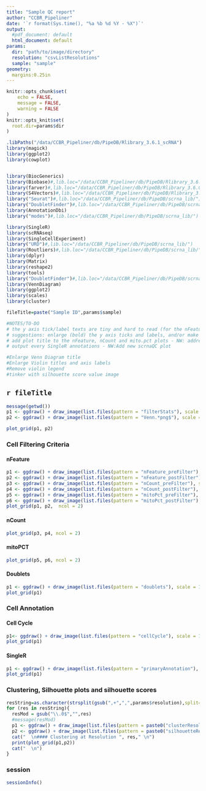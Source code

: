 ```yaml
---
title: "Sample QC report"
author: "CCBR_Pipeliner"
date: '`r format(Sys.time(), "%a %b %d %Y - %X")`'
output:
  #pdf_document: default
  html_document: default
params:
  dir: "path/to/image/directory"
  resolution: "csvListResolutions"
  sample: "sample"
geometry:
  margins:0.25in
---
```



```r
knitr::opts_chunk$set(
	echo = FALSE,
	message = FALSE,
	warning = FALSE
)
knitr::opts_knit$set(
  root.dir=params$dir
)
```

```r
.libPaths("/data/CCBR_Pipeliner/db/PipeDB/Rlibrary_3.6.1_scRNA")
library(magick)
library(ggplot2)
library(cowplot)


library(BiocGenerics)
library(Biobase)#,lib.loc="/data/CCBR_Pipeliner/db/PipeDB/Rlibrary_3.6.0_scRNA")
library(farver)#,lib.loc="/data/CCBR_Pipeliner/db/PipeDB/Rlibrary_3.6.0_scRNA")
library(S4Vectors)#,lib.loc="/data/CCBR_Pipeliner/db/PipeDB/Rlibrary_3.6.0_scRNA")
library("Seurat")#,lib.loc="/data/CCBR_Pipeliner/db/PipeDB/scrna_lib/")
library("DoubletFinder")#,lib.loc="/data/CCBR_Pipeliner/db/PipeDB/scrna_lib/")
library(AnnotationDbi)
library("modes")#,lib.loc="/data/CCBR_Pipeliner/db/PipeDB/scrna_lib/")

library(SingleR)
library(scRNAseq)
library(SingleCellExperiment)
library("URD")#,lib.loc="/data/CCBR_Pipeliner/db/PipeDB/scrna_lib/")
library(Routliers)#,lib.loc="/data/CCBR_Pipeliner/db/PipeDB/scrna_lib/")
library(dplyr)
library(Matrix) 
library(reshape2)
library(tools)
library("DoubletFinder")#,lib.loc="/data/CCBR_Pipeliner/db/PipeDB/scrna_lib/")
library(VennDiagram)
library(ggplot2)
library(scales)
library(cluster)

```

```r
fileTitle=paste("Sample ID",params$sample)

#NOTES/TO-DO
# the y axis tick/label texts are tiny and hard to read (for the nFeature, nCount, and mito.pct)
# suggestions: enlarge (bold) the y axis ticks and labels, and/or make them have the same range, for ease of visual comparions
# add plot title to the nFeature, nCount and mito.pct plots - NW: addressed by enlarging image 
# output every SingleR annotations - NW:Add new scrnaQC plot

#Enlarge Venn Diagram title
#Enlarge Violin titles and axis labels
#Remove violin legend
#tinker with silhouette score value image
```

## `r fileTitle` 


```r
message(getwd())
p1 <- ggdraw() + draw_image(list.files(pattern = "filterStats"), scale = 1.5,x = 0.2, y=-0.3)
p2 <- ggdraw() + draw_image(list.files(pattern = "Venn.*png$"), scale = 1)

plot_grid(p1, p2)

```
### Cell Filtering Criteria {.tabset}

#### nFeature
```r
p1 <- ggdraw() + draw_image(list.files(pattern = "nFeature_preFilter"), scale = 1)
p2 <- ggdraw() + draw_image(list.files(pattern = "nFeature_postFilter"), scale = 1)
p3 <- ggdraw() + draw_image(list.files(pattern = "nCount_preFilter"), scale = 1)
p4 <- ggdraw() + draw_image(list.files(pattern = "nCount_postFilter"), scale = 1)
p5 <- ggdraw() + draw_image(list.files(pattern = "mitoPct_preFilter"), scale = 1)
p6 <- ggdraw() + draw_image(list.files(pattern = "mitoPct_postFilter"), scale = 1)
plot_grid(p1, p2,  ncol = 2)
```

#### nCount
```r
plot_grid(p3, p4, ncol = 2)
```

#### mitoPCT
```r
plot_grid(p5, p6, ncol = 2)
```


#### Doublets 
```r
p1 <- ggdraw() + draw_image(list.files(pattern = "doublets"), scale = 1)
plot_grid(p1)
```

### Cell Annotation {.tabset}

#### Cell Cycle 
```r
p1<- ggdraw() + draw_image(list.files(pattern = "cellCycle"), scale = 1)
plot_grid(p1)
```

#### SingleR
```r
p1 <- ggdraw() + draw_image(list.files(pattern = "primaryAnnotation"), scale = 1)
plot_grid(p1)
```


### Clustering, Silhouette plots and silhouette scores

```r
resString=as.character(strsplit(gsub(",+",",",params$resolution),split=",")[[1]])
for (res in resString){
  resMod = gsub("\\.0$","",res)
  #message(resMod)
  p1 <- ggdraw() + draw_image(list.files(pattern = paste0("clusterResolution_",resMod)),scale=0.95)
  p2 <- ggdraw() + draw_image(list.files(pattern = paste0("silhouetteResolution_",resMod)))
  cat("  \n#### Clustering at Resolution ", res," \n")
  print(plot_grid(p1,p2))
  cat("  \n")
}

```

### session

```r
sessionInfo()
```

